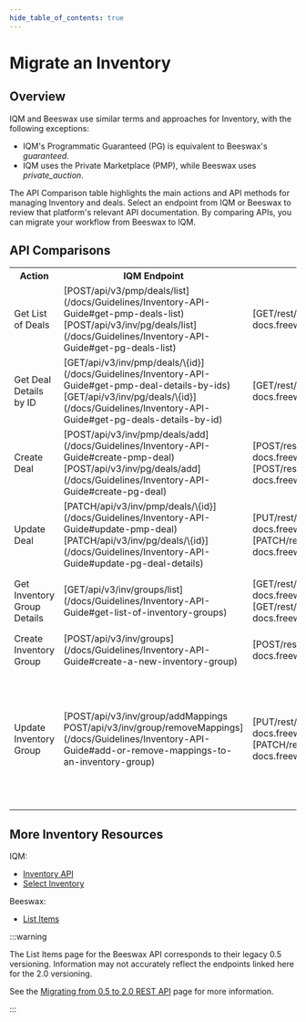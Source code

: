 ```yaml
---
hide_table_of_contents: true
---
```



# Migrate an Inventory

## Overview

IQM and Beeswax use similar terms and approaches for Inventory, with the following exceptions:

  * IQM's Programmatic Guaranteed (PG) is equivalent to Beeswax's <var>guaranteed</var>.
  * IQM uses the Private Marketplace (PMP), while Beeswax uses <var>private_auction</var>.

The API Comparison table highlights the main actions and API methods for managing Inventory and deals. Select an endpoint from IQM or Beeswax to review that platform's relevant API documentation. By comparing APIs, you can migrate your workflow from Beeswax to IQM.

## API Comparisons

<center>
<table className='endpointTable'>
<th>Action</th>
<th>IQM Endpoint</th>
<th style={{textWrap: 'nowrap' }}>Beeswax Endpoint</th>
<th>Notes</th>
<tr>
  <td>Get List of Deals</td>
  <td>[<span class="badge bar badge--success">POST</span><span class="path-text">/api/v3/pmp/deals/list</span>](/docs/Guidelines/Inventory-API-Guide#get-pmp-deals-list) <br />[<span class="badge bar badge--success">POST</span><span class="path-text">/api/v3/inv/pg/deals/list</span>](/docs/Guidelines/Inventory-API-Guide#get-pg-deals-list)</td>
  <td>[<span class="badge bar badge--primary">GET</span><span class="path-text">/rest/v2/deals</span>](https://api-docs.freewheel.tv/beeswax/v2.0/reference/listdeals)</td>
  <td>IQM endpoints return lists of deals available to customers (<var>owIds</var>) or to the user (<var>owId</var>).</td>
</tr>
<tr>
  <td>Get Deal Details by ID</td>
  <td>[<span class="badge bar badge--primary">GET</span><span class="path-text">/api/v3/inv/pmp/deals/\{id}</span>](/docs/Guidelines/Inventory-API-Guide#get-pmp-deal-details-by-ids) <br />[<span class="badge bar badge--primary">GET</span><span class="path-text">/api/v3/inv/pg/deals/\{id}</span>](/docs/Guidelines/Inventory-API-Guide#get-pg-deals-details-by-id)</td>
  <td>[<span class="badge bar badge--primary">GET</span><span class="path-text">/rest/v2/deals/\{id}</span>](https://api-docs.freewheel.tv/beeswax/v2.0/reference/retrievedeal)</td>
  <td rowSpan={3}>Beeswax endpoint specifies deal type with the <var>deal_type</var> parameter.</td>
</tr>
<tr>
  <td>Create Deal</td>
  <td>[<span class="badge bar badge--success">POST</span><span class="path-text">/api/v3/inv/pmp/deals/add</span>](/docs/Guidelines/Inventory-API-Guide#create-pmp-deal) <br />[<span class="badge bar badge--success">POST</span><span class="path-text">/api/v3/inv/pg/deals/add</span>](/docs/Guidelines/Inventory-API-Guide#create-pg-deal)</td>
  <td>[<span class="badge bar badge--success">POST</span><span class="path-text">/rest/v2/deals</span>](https://api-docs.freewheel.tv/beeswax/v2.0/reference/createdeal)<br />[<span class="badge bar badge--success">POST</span><span class="path-text">/rest/v2/deals/bulk</span>](https://api-docs.freewheel.tv/beeswax/v2.0/reference/bulkdeal-create)</td>
</tr>
<tr>
  <td>Update Deal</td>
  <td>[<span class="badge bar badge--info">PATCH</span><span class="path-text">/api/v3/inv/pmp/deals/\{id}</span>](/docs/Guidelines/Inventory-API-Guide#update-pmp-deal) <br />[<span class="badge bar badge--info">PATCH</span><span class="path-text">/api/v3/inv/pg/deals/\{id}</span>](/docs/Guidelines/Inventory-API-Guide#update-pg-deal-details)</td>
  <td>[<span class="badge bar badge--warning">PUT</span><span class="path-text">/rest/v2/deals/\{id}</span>](https://api-docs.freewheel.tv/beeswax/v2.0/reference/updatedeal)<br />[<span class="badge bar badge--info">PATCH</span><span class="path-text">/rest/v2/deals/\{id}</span>](https://api-docs.freewheel.tv/beeswax/v2.0/reference/partialupdatedeal)</td>
</tr>
<tr>
  <td>Get Inventory Group Details</td>
  <td>[<span class="badge bar badge--primary">GET</span><span class="path-text">/api/v3/inv/groups/list</span>](/docs/Guidelines/Inventory-API-Guide#get-list-of-inventory-groups)</td>
  <td>[<span class="badge bar badge--primary">GET</span><span class="path-text">/rest/v2/custom-list-items</span>](https://api-docs.freewheel.tv/beeswax/v2.0/reference/listcustomlistitems)<br />[<span class="badge bar badge--primary">GET</span><span class="path-text">/rest/v2/custom-list-items/\{id}</span>](https://api-docs.freewheel.tv/beeswax/v2.0/reference/retrievecustomlistitem)</td>
  <td>IQM endpoint can return group by <var>id</var> or, if unspecified, all groups.</td>
</tr>
<tr>
  <td>Create Inventory Group</td>
  <td>[<span class="badge bar badge--success">POST</span><span class="path-text">/api/v3/inv/groups</span>](/docs/Guidelines/Inventory-API-Guide#create-a-new-inventory-group)</td>
  <td>[<span class="badge bar badge--success">POST</span><span class="path-text">/rest/v2/custom-list-items</span>](https://api-docs.freewheel.tv/beeswax/v2.0/reference/createcustomlistitem)</td>
  <td></td>
</tr>
<tr>
  <td>Update Inventory Group</td>
  <td>[<span class="badge bar badge--success">POST</span><span class="path-text">/api/v3/inv/group/addMappings</span><br /><span class="badge bar badge--success">POST</span><span class="path-text">/api/v3/inv/group/removeMappings</span>](/docs/Guidelines/Inventory-API-Guide#add-or-remove-mappings-to-an-inventory-group)</td>
  <td>[<span class="badge bar badge--warning">PUT</span><span class="path-text">/rest/v2/custom-list-items/\{id}</span>](https://api-docs.freewheel.tv/beeswax/v2.0/reference/updatecustomlistitem)<br />[<span class="badge bar badge--info">PATCH</span><span class="path-text">/rest/v2/custom-list-items/\{id}</span>](https://api-docs.freewheel.tv/beeswax/v2.0/reference/partialupdatecustomlistitem)</td>
  <td>IQM endpoints support adding/removing Inventories to a group by specifying filters, deal IDs, contextual Inventory keywords or URLs, or by Inventory ID.</td>
</tr>
</table></center>

## More Inventory Resources 

IQM:

  * [Inventory API](/docs/Guidelines/Inventory-API-Guide)
  * [Select Inventory<ExternalLink />](https://help.iqm.com/en/collections/2908807-select-inventory)

Beeswax: 

  * [List Items<ExternalLink />](https://api-docs.freewheel.tv/beeswax/reference/custom-lists-items)

<div className="child4">
:::warning

The List Items page for the Beeswax API corresponds to their legacy 0.5 versioning. Information may not accurately reflect the endpoints linked here for the 2.0 versioning. 

See the [Migrating from 0.5 to 2.0 REST API<ExternalLink />](https://api-docs.freewheel.tv/beeswax/v2.0/docs/migrating-from-05-to-20-rest-api) page for more information. 

:::
</div>